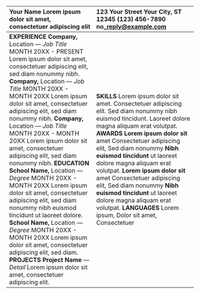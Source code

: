 

| Your Name Lorem ipsum dolor sit amet, consectetuer adipiscing elit | 123 Your Street Your City, ST 12345 (123) 456-7890 no\_reply@example.com |
| :---- | :---- |
| **EXPERIENCE Company,** Location — *Job Title* MONTH 20XX \- PRESENT Lorem ipsum dolor sit amet, consectetuer adipiscing elit, sed diam nonummy nibh. **Company,** Location — *Job Title* MONTH 20XX \- MONTH 20XX Lorem ipsum dolor sit amet, consectetuer adipiscing elit, sed diam nonummy nibh. **Company,** Location — *Job Title* MONTH 20XX \- MONTH 20XX Lorem ipsum dolor sit amet, consectetuer adipiscing elit, sed diam nonummy nibh. **EDUCATION School Name,** Location — *Degree* MONTH 20XX \- MONTH 20XX Lorem ipsum dolor sit amet, consectetuer adipiscing elit, sed diam nonummy nibh euismod tincidunt ut laoreet dolore. **School Name,** Location — *Degree* MONTH 20XX \- MONTH 20XX Lorem ipsum dolor sit amet, consectetuer adipiscing elit, sed diam. **PROJECTS Project Name** — *Detail* Lorem ipsum dolor sit amet, consectetuer adipiscing elit. | **SKILLS** Lorem ipsum dolor sit amet. Consectetuer adipiscing elit. Sed diam nonummy nibh euismod tincidunt. L​​​‌​aoreet dolore magna aliquam erat volutpat. **AWARDS Lorem ipsum** **dolor sit** amet Consectetuer adipiscing elit, Sed diam nonummy **Nibh euismod tincidunt** ut laoreet dolore magna aliquam erat volutpat. **Lorem ipsum dolor sit** amet Consectetuer adipiscing elit, Sed diam nonummy **Nibh euismod tincidunt** ut laoreet dolore magna aliquam erat volutpat. **LANGUAGES** Lorem ipsum, Dolor sit amet, Consectetuer |

